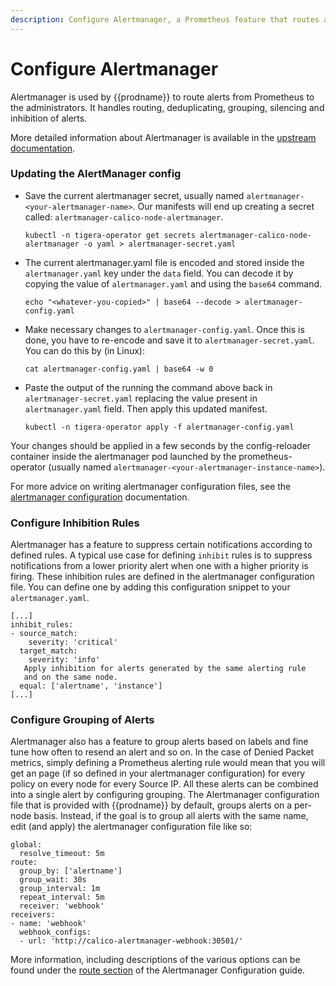 ```yaml
---
description: Configure Alertmanager, a Prometheus feature that routes alerts.
---
```


# Configure Alertmanager

Alertmanager is used by {{prodname}} to route alerts from Prometheus to the administrators.
It handles routing, deduplicating, grouping, silencing and inhibition of alerts.

More detailed information about Alertmanager is available in the [upstream documentation](https://prometheus.io/docs/alerting/configuration).

### Updating the AlertManager config

- Save the current alertmanager secret, usually named `alertmanager-<your-alertmanager-name>`.
  Our manifests will end up creating a secret called: `alertmanager-calico-node-alertmanager`.

  ```
  kubectl -n tigera-operator get secrets alertmanager-calico-node-alertmanager -o yaml > alertmanager-secret.yaml
  ```

- The current alertmanager.yaml file is encoded and stored inside the
  `alertmanager.yaml` key under the `data` field. You can decode it by
  copying the value of `alertmanager.yaml` and using the `base64` command.

  ```
  echo "<whatever-you-copied>" | base64 --decode > alertmanager-config.yaml
  ```

- Make necessary changes to `alertmanager-config.yaml`. Once this is done,
  you have to re-encode and save it to `alertmanager-secret.yaml`. You can do
  this by (in Linux):

  ```
  cat alertmanager-config.yaml | base64 -w 0
  ```

- Paste the output of the running the command above back in `alertmanager-secret.yaml`
  replacing the value present in `alertmanager.yaml` field. Then apply this
  updated manifest.

  ```
  kubectl -n tigera-operator apply -f alertmanager-config.yaml
  ```

Your changes should be applied in a few seconds by the config-reloader
container inside the alertmanager pod launched by the prometheus-operator
(usually named `alertmanager-<your-alertmanager-instance-name>`).

For more advice on writing alertmanager configuration files, see the
[alertmanager configuration](https://prometheus.io/docs/alerting/configuration/) documentation.

### Configure Inhibition Rules

Alertmanager has a feature to suppress certain notifications according to
defined rules. A typical use case for defining `inhibit` rules is to suppress
notifications from a lower priority alert when one with a higher priority is
firing. These inhibition rules are defined in the alertmanager configuration
file. You can define one by adding this configuration snippet to your
`alertmanager.yaml`.

```
[...]
inhibit_rules:
- source_match:
    severity: 'critical'
  target_match:
    severity: 'info'
   Apply inhibition for alerts generated by the same alerting rule
   and on the same node.
  equal: ['alertname', 'instance']
[...]
```

### Configure Grouping of Alerts

Alertmanager also has a feature to group alerts based on labels and fine tune
how often to resend an alert and so on. In the case of Denied Packet metrics,
simply defining a Prometheus alerting rule would mean that you will get an
page (if so defined in your alertmanager configuration) for every policy on
every node for every Source IP. All these alerts can be combined into a single
alert by configuring grouping. The Alertmanager configuration file that is
provided with {{prodname}} by default, groups alerts on a
per-node basis. Instead, if the goal is to group all alerts with the same
name, edit (and apply) the alertmanager configuration file like so:

```
global:
  resolve_timeout: 5m
route:
  group_by: ['alertname']
  group_wait: 30s
  group_interval: 1m
  repeat_interval: 5m
  receiver: 'webhook'
receivers:
- name: 'webhook'
  webhook_configs:
  - url: 'http://calico-alertmanager-webhook:30501/'
```

More information, including descriptions of the various options can be found under the
[route section](https://prometheus.io/docs/alerting/configuration/#route)
of the Alertmanager Configuration guide.
